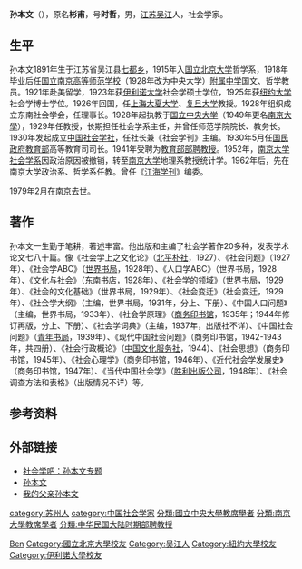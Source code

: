 {{refimprove|time=2011-08-01T22:09:06+00:00}}
'''孙本文'''（{{bd|1891年||1979年|2月|孙本文}}），原名'''彬甫'''，号'''时哲'''，男，[[江苏|江苏]][[吴江|吴江]]人，社会学家。

== 生平 ==
孙本文1891年生于江苏省吴江县[[七都镇_(苏州市)|七都乡]]，1915年入[[国立北京大学|国立北京大学]]哲学系，1918年毕业后任[[国立南京高等师范学校|国立南京高等师范学校]]（1928年改为中央大学）[[南京师范大学附属中学|附属中学]]国文、哲学教员。1921年赴美留学，1923年获[[伊利诺大学|伊利诺大学]]社会学硕士学位，1925年获[[纽约大学|纽约大学]]社会学博士学位。1926年回国，任[[上海|上海]][[大夏大学|大夏大学]]、[[复旦大学|复旦大学]]教授。1928年组织成立东南社会学会，任理事长。1928年起执教于[[国立中央大学|国立中央大学]]（1949年更名[[南京大學|南京大學]]），1929年任教授，长期担任社会学系主任，并曾任师范学院院长、教务长。1930年发起成立[[中国社会学社|中国社会学社]]，任社长兼《社会学刊》主编。1930年5月任[[国民政府教育部|国民政府教育部]]高等教育司司长。1941年受聘为[[部聘教授|教育部部聘教授]]。1952年，[[南京大学社会学系|南京大学社会学系]]因政治原因被撤销，转至[[南京大学|南京大学]]地理系教授统计学。1962年后，先在南京大学政治系、哲学系任教。曾任《[[江海学刊|江海学刊]]》编委。

1979年2月在[[南京|南京]]去世。

== 著作 ==
孙本文一生勤于笔耕，著述丰富。他出版和主编了社会学著作20多种，发表学术论文七八十篇。像《社会学上之文化论》（[[北平朴社|北平朴社]]，1927）、《社会问题》（1927年）、《社会学ABC》（[[世界书局|世界书局]]，1928年）、《人口学ABC》（世界书局，1928年）、《文化与社会》（[[东南书店|东南书店]]，1928年）、《社会学的领域》（世界书局，1929年）、《社会的文化基础》（世界书局，1929年）、《社会变迁》（社会变迁，1929年）、《社会学大纲》（主编，世界书局，1931年，分上、下册）、《中国人口问题》（主编，世界书局，1933年）、《社会学原理》（[[商务印书馆|商务印书馆]]，1935年；1944年修订再版，分上、下册）、《社会学词典》（主编，1937年，出版社不详）、《中国社会问题》（[[青年书局|青年书局]]，1939年）、《现代中国社会问题》（商务印书馆，1942-1943年，共四册）、《社会行政概论》（[[中国文化服务社|中国文化服务社]]，1944）、《社会思想》（商务印书馆，1945年）、《社会心理学》（商务印书馆，1946年）、《近代社会学发展史》（商务印书馆，1947年）、《当代中国社会学》（[[胜利出版公司|胜利出版公司]]，1948年）、《社会调查方法和表格》（出版情况不详）等。

== 参考资料 ==
{{reflist}}

== 外部链接 ==
* [https://web.archive.org/web/20160315155800/http://www.socibar.com/special/sunbenwen.html 社会学吧：孙本文专题]
* [https://web.archive.org/web/20050914064445/http://sociology.nju.edu.cn/xstd/dslf_6.html 孙本文]
* [https://web.archive.org/web/20160315161018/http://www.socibar.com/a/thinker/2010/0510/971.html 我的父亲孙本文]

{{中华民国教育部部聘教授}}

{{Authority control}}
{{DEFAULTSORT:Sun孙}}
[[Category:孙姓|Ben]]
[[category:苏州人|category:苏州人]]
[[category:中国社会学家|category:中国社会学家]]
[[分類:國立中央大學教席學者|分類:國立中央大學教席學者]]
[[分類:南京大學教席學者|分類:南京大學教席學者]]
[[分類:中华民国大陆时期部聘教授|分類:中华民国大陆时期部聘教授]]
[[Category:國立北京大學校友|Category:國立北京大學校友]]
[[Category:吴江人|Category:吴江人]]
[[Category:紐約大學校友|Category:紐約大學校友]]
[[Category:伊利諾大學校友|Category:伊利諾大學校友]]